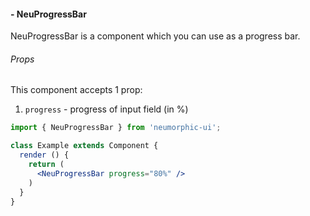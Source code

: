 
#### - NeuProgressBar
NeuProgressBar is a component which you can use as a progress bar.

###### Props
This component accepts 1 prop:

1. ```progress``` - progress of input field (in %)

```jsx
import { NeuProgressBar } from 'neumorphic-ui';

class Example extends Component {
  render () {
    return (
      <NeuProgressBar progress="80%" />
    )
  }
}
```